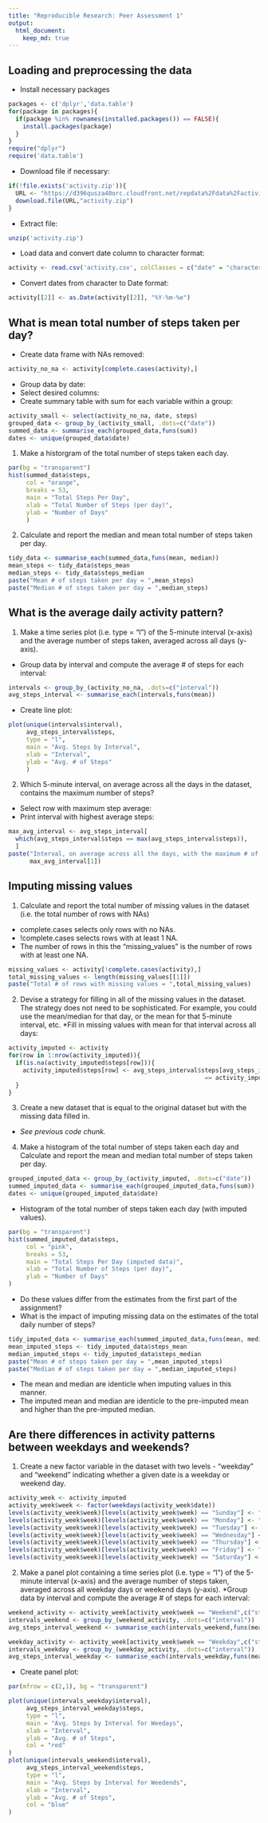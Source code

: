 ```yaml
---
title: "Reproducible Research: Peer Assessment 1"
output: 
  html_document:
    keep_md: true
---
```



## Loading and preprocessing the data
* Install necessary packages
```r
packages <- c('dplyr','data.table')
for(package in packages){
  if(package %in% rownames(installed.packages()) == FALSE){
    install.packages(package)
  }
}
require("dplyr")
require('data.table')
```

* Download file if necessary:
```r
if(!file.exists('activity.zip')){
  URL <- "https://d396qusza40orc.cloudfront.net/repdata%2Fdata%2Factivity.zip"
  download.file(URL,"activity.zip")
}
```

* Extract file:
```r
unzip('activity.zip')
```

* Load data and convert date column to character format:
```r
activity <- read.csv('activity.csv', colClasses = c("date" = "character"))
```

* Convert dates from character to Date format:
```r
activity[[2]] <- as.Date(activity[[2]], "%Y-%m-%e")
```



## What is mean total number of steps taken per day?
* Create data frame with NAs removed:
```r
activity_no_na <- activity[complete.cases(activity),]
```

* Group data by date:
* Select desired columns:
* Create summary table with sum for each variable within a group:
```r
activity_small <- select(activity_no_na, date, steps)
grouped_data <- group_by_(activity_small, .dots=c("date"))
summed_data <- summarise_each(grouped_data,funs(sum))
dates <- unique(grouped_data$date)
```

1. Make a historgram of the total number of steps taken each day.
```r
par(bg = "transparent")
hist(summed_data$steps,
     col = "orange", 
     breaks = 53,
     main = "Total Steps Per Day",
     xlab = "Total Number of Steps (per day)",
     ylab = "Number of Days"
     )
```

2. Calculate and report the median and mean total number of steps taken per day.
```r
tidy_data <- summarise_each(summed_data,funs(mean, median))
mean_steps <- tidy_data$steps_mean
median_steps <- tidy_data$steps_median
paste("Mean # of steps taken per day = ",mean_steps)
paste("Median # of steps taken per day = ",median_steps)
```


## What is the average daily activity pattern?
1. Make a time series plot (i.e. type = "l") of the 5-minute interval (x-axis) and the average number of steps taken, averaged across all days (y-axis).
* Group data by interval and compute the average # of steps for each interval:
```r
intervals <- group_by_(activity_no_na, .dots=c("interval"))
avg_steps_interval <- summarise_each(intervals,funs(mean))
```

* Create line plot:
```r
plot(unique(intervals$interval), 
     avg_steps_interval$steps, 
     type = "l",
     main = "Avg. Steps by Interval",
     xlab = "Interval",
     ylab = "Avg. # of Steps"
     )
```

2. Which 5-minute interval, on average across all the days in the dataset, contains the maximum number of steps?
* Select row with maximum step average:
* Print interval with highest average steps:
```r
max_avg_interval <- avg_steps_interval[
  which(avg_steps_interval$steps == max(avg_steps_interval$steps)),
  ]
paste("Interval, on average across all the days, with the maximum # of step = ", 
      max_avg_interval[1])
```


## Imputing missing values
1. Calculate and report the total number of missing values in the dataset (i.e. the total number of rows with NAs)
* complete.cases selects only rows with no NAs.
* !complete.cases selects rows with at least 1 NA.
* The number of rows in this the "missing_values" is the number of rows with at least one NA.
```r
missing_values <- activity[!complete.cases(activity),]
total_missing_values <- length(missing_values[[1]])
paste("Total # of rows with missing values = ",total_missing_values)
```

2. Devise a strategy for filling in all of the missing values in the dataset. The strategy does not need to be sophisticated. For example, you could use the mean/median for that day, or the mean for that 5-minute interval, etc.
*Fill in missing values with mean for that interval across all days:
```r
activity_imputed <- activity
for(row in 1:nrow(activity_imputed)){
  if(is.na(activity_imputed$steps[row])){
    activity_imputed$steps[row] <- avg_steps_interval$steps[avg_steps_interval$interval 
                                                       == activity_imputed$interval[row]]
  }
}
```

3. Create a new dataset that is equal to the original dataset but with the missing data filled in.
* *See previous code chunk.*


4. Make a histogram of the total number of steps taken each day and Calculate and report the mean and median total number of steps taken per day. 

```r
grouped_imputed_data <- group_by_(activity_imputed, .dots=c("date"))
summed_imputed_data <- summarise_each(grouped_imputed_data,funs(sum))
dates <- unique(grouped_imputed_data$date)
```

* Histogram of the total number of steps taken each day (with imputed values).
```r
par(bg = "transparent")
hist(summed_imputed_data$steps,
     col = "pink", 
     breaks = 53,
     main = "Total Steps Per Day (imputed data)",
     xlab = "Total Number of Steps (per day)",
     ylab = "Number of Days"
)
```

* Do these values differ from the estimates from the first part of the assignment?
* What is the impact of imputing missing data on the estimates of the total daily number of steps?

```r
tidy_imputed_data <- summarise_each(summed_imputed_data,funs(mean, median))
mean_imputed_steps <- tidy_imputed_data$steps_mean
median_imputed_steps <- tidy_imputed_data$steps_median
paste("Mean # of steps taken per day = ",mean_imputed_steps)
paste("Median # of steps taken per day = ",median_imputed_steps)
```

* The mean and median are identicle when imputing values in this manner.  
* The imputed mean and median are identicle to the pre-imputed mean and higher than the pre-imputed median.



## Are there differences in activity patterns between weekdays and weekends?
1. Create a new factor variable in the dataset with two levels - "weekday" and "weekend" indicating whether a given date is a weekday or weekend day.

```r
activity_week <- activity_imputed
activity_week$week <- factor(weekdays(activity_week$date))
levels(activity_week$week)[levels(activity_week$week) == "Sunday"] <- "Weekend"
levels(activity_week$week)[levels(activity_week$week) == "Monday"] <- "Weekday"
levels(activity_week$week)[levels(activity_week$week) == "Tuesday"] <- "Weekday"
levels(activity_week$week)[levels(activity_week$week) == "Wednesday"] <- "Weekday"
levels(activity_week$week)[levels(activity_week$week) == "Thursday"] <- "Weekday"
levels(activity_week$week)[levels(activity_week$week) == "Friday"] <- "Weekday"
levels(activity_week$week)[levels(activity_week$week) == "Saturday"] <- "Weekend"
```

2. Make a panel plot containing a time series plot (i.e. type = "l") of the 5-minute interval (x-axis) and the average number of steps taken, averaged across all weekday days or weekend days (y-axis).
*Group data by interval and compute the average # of steps for each interval:
```r
weekend_activity <- activity_week[activity_week$week == "Weekend",c("steps","date","interval")]
intervals_weekend <- group_by_(weekend_activity, .dots=c("interval"))
avg_steps_interval_weekend <- summarise_each(intervals_weekend,funs(mean))

weekday_activity <- activity_week[activity_week$week == "Weekday",c("steps","date","interval")]
intervals_weekday <- group_by_(weekday_activity, .dots=c("interval"))
avg_steps_interval_weekday <- summarise_each(intervals_weekday,funs(mean))
```

* Create panel plot:
```r
par(mfrow = c(2,1), bg = "transparent")

plot(unique(intervals_weekday$interval), 
     avg_steps_interval_weekday$steps, 
     type = "l",
     main = "Avg. Steps by Interval for Weedays",
     xlab = "Interval",
     ylab = "Avg. # of Steps",
     col = "red"
)
plot(unique(intervals_weekend$interval), 
     avg_steps_interval_weekend$steps, 
     type = "l",
     main = "Avg. Steps by Interval for Weedends",
     xlab = "Interval",
     ylab = "Avg. # of Steps",
     col = "blue"
)
```



